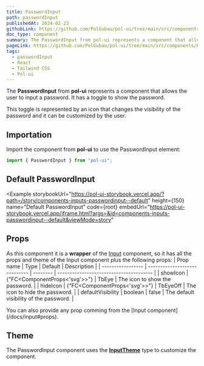 ```yaml
---
title: PasswordInput
path: passwordInput
publishedAt: 2024-02-23
githubLink: https://github.com/PolGubau/pol-ui/tree/main/src/components/PasswordInput
doc_type: component
summary: The PasswordInput from pol-ui represents a component that allows the user to input a password. It has a toggle to show the password.
pageLink: https://github.com/PolGubau/pol-ui/tree/main/src/components/PasswordInput
tags:
  - passwordInput
  - React
  - Tailwind CSS
  - Pol-ui
---
```



The **PasswordInput** from **pol-ui** represents a component that allows the user to input a password. It has a toggle to show the password.

This toggle is represented by an icon that changes the visibility of the password and it can be customized by the user.

## Importation

Import the component from **pol-ui** to use the PasswordInput element:

```jsx
import { PasswordInput } from "pol-ui";
```

## Default PasswordInput

<Example
  storybookUrl="https://pol-ui-storybook.vercel.app/?path=/story/components-inputs-passwordinput--default"
  height={150}
  name="Default PasswordInput"
  code={root}
  embedUrl="https://pol-ui-storybook.vercel.app/iframe.html?args=&id=components-inputs-passwordinput--default&viewMode=story"
>
  <RootCode />
</Example>

## Props

As this component it is a **wrapper** of the [Input](/docs/input) component, so it has all the props and theme of the Input component plus the following props:
| Prop name | Type | Default | Description |
| ----------------- | ----------------------------- | -------- | --------------------------------------- |
| showIcon | {"FC<ComponentProps<'svg'>>"} | TbEye | The icon to show the password. |
| hideIcon | {"FC<ComponentProps<'svg'>>"} | TbEyeOff | The icon to hide the password. |
| defaultVisibility | boolean | false | The default visibility of the password. |

<Callout emoji="💡">
  You can also provide any prop comming from the [Input
  component](/docs/input#props).
</Callout>

## Theme

The PasswordInput component uses the [**InputTheme**](/docs/input#theme) type to customize the component.

